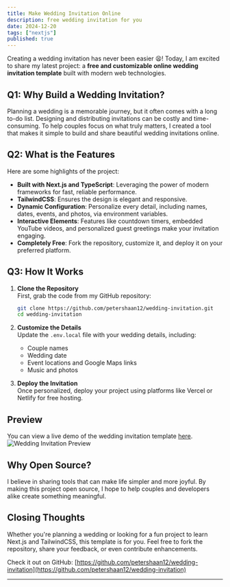 ```yaml
---
title: Make Wedding Invitation Online
description: free wedding invitation for you
date: 2024-12-20
tags: ["nextjs"]
published: true
---
```


Creating a wedding invitation has never been easier 😫! Today, I am excited to share my latest project: a **free and customizable online wedding invitation template** built with modern web technologies.

## Q1: Why Build a Wedding Invitation?

Planning a wedding is a memorable journey, but it often comes with a long to-do list. Designing and distributing invitations can be costly and time-consuming. To help couples focus on what truly matters, I created a tool that makes it simple to build and share beautiful wedding invitations online.

## Q2: What is the Features

Here are some highlights of the project:

- **Built with Next.js and TypeScript**: Leveraging the power of modern frameworks for fast, reliable performance.
- **TailwindCSS**: Ensures the design is elegant and responsive.
- **Dynamic Configuration**: Personalize every detail, including names, dates, events, and photos, via environment variables.
- **Interactive Elements**: Features like countdown timers, embedded YouTube videos, and personalized guest greetings make your invitation engaging.
- **Completely Free**: Fork the repository, customize it, and deploy it on your preferred platform.

## Q3: How It Works

1. **Clone the Repository**  
   First, grab the code from my GitHub repository:
   ```bash
   git clone https://github.com/petershaan12/wedding-invitation.git
   cd wedding-invitation
   ```
2. **Customize the Details**  
   Update the `.env.local` file with your wedding details, including:
   - Couple names
   - Wedding date
   - Event locations and Google Maps links
   - Music and photos

3. **Deploy the Invitation**  
   Once personalized, deploy your project using platforms like Vercel or Netlify for free hosting.

## Preview
You can view a live demo of the wedding invitation template [here](https://weddingly-free.vercel.app/).
![Wedding Invitation Preview](/blog/make_wedding_invitation.png)

## Why Open Source?

I believe in sharing tools that can make life simpler and more joyful. By making this project open source, I hope to help couples and developers alike create something meaningful.

## Closing Thoughts

Whether you're planning a wedding or looking for a fun project to learn Next.js and TailwindCSS, this template is for you. Feel free to fork the repository, share your feedback, or even contribute enhancements.

Check it out on GitHub: [https://github.com/petershaan12/wedding-invitation](https://github.com/petershaan12/wedding-invitation)

---